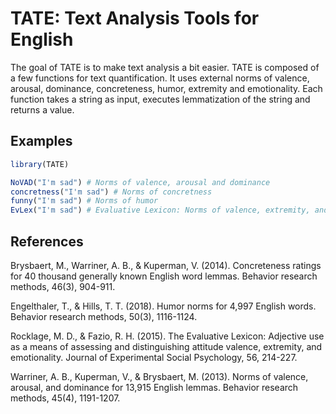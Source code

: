 <!-- README.md is generated from README.Rmd. Please edit that file -->

# TATE: Text Analysis Tools for English

The goal of TATE is to make text analysis a bit easier. TATE is composed of a few functions for text quantification. It uses external norms of valence, arousal, dominance, concreteness, humor, extremity and emotionality. Each function takes a string as input, executes lemmatization of the string and returns a value.

## Examples

```{r example}
library(TATE)
```

```{r example.2, echo=T}
NoVAD("I'm sad") # Norms of valence, arousal and dominance
concretness("I'm sad") # Norms of concretness
funny("I'm sad") # Norms of humor
EvLex("I'm sad") # Evaluative Lexicon: Norms of valence, extremity, and emotionality
```

## References

Brysbaert, M., Warriner, A. B., & Kuperman, V. (2014). Concreteness ratings for 40 thousand generally known English word lemmas. Behavior research methods, 46(3), 904-911.

Engelthaler, T., & Hills, T. T. (2018). Humor norms for 4,997 English words. Behavior research methods, 50(3), 1116-1124.

Rocklage, M. D., & Fazio, R. H. (2015). The Evaluative Lexicon: Adjective use as a means of assessing and distinguishing attitude valence, extremity, and emotionality. Journal of Experimental Social Psychology, 56, 214-227.

Warriner, A. B., Kuperman, V., & Brysbaert, M. (2013). Norms of valence, arousal, and dominance for 13,915 English lemmas. Behavior research methods, 45(4), 1191-1207.
